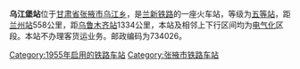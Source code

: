 {{Infobox China railway station 
 |车站名称=乌江堡站
 |车站位置=[[甘肃省|甘肃省]][[张掖市|张掖市]][[乌江乡|乌江乡]]
 |归属=[[兰州铁路局|兰州铁路局]] 
 |线路=[[兰新铁路|兰新铁路]] 
 |车站等级=[[五等站_(中国)|五等站]] 
}}
'''乌江堡站'''位于[[甘肃省|甘肃省]][[张掖市|张掖市]][[乌江乡|乌江乡]]，是[[兰新铁路|兰新铁路]]的一座火车站，等级为[[五等站_(中国)|五等站]]，距[[兰州站|兰州站]]558公里，距[[乌鲁木齐站|乌鲁木齐站]]1334公里，本站及相邻上下行区间均为[[电气化|电气化]]区段。本站不办理客货运业务。邮政编码为734026。

{{Start rail box|[[中国铁路|中国铁路]]}} 
{{s-inop|[[张掖站|张掖]]}} 
{{s-line|[[兰新铁路|兰新铁路]]}} 
{{s-inop|[[平原堡站|平原堡]]}} 
{{End box}} 
 
{{兰新铁路}} 
[[Category:1955年启用的铁路车站|Category:1955年启用的铁路车站]] 
[[Category:张掖市铁路车站|Category:张掖市铁路车站]]